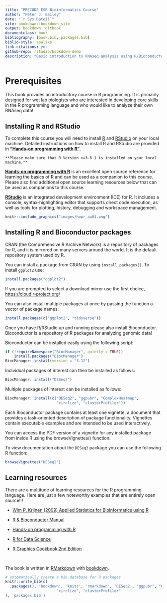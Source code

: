 ```yaml
--- 
title: "PRECODE ESR Bioinformatics Course"
author: "Peter J. Bailey"
date: "`r Sys.Date()`"
site: bookdown::bookdown_site
output: bookdown::gitbook
documentclass: book
bibliography: [book.bib, packages.bib]
biblio-style: apalike
link-citations: yes
github-repo: rstudio/bookdown-demo
description: "Basic introduction to RNAseq analysis using R/Bioconductor"
---
```


# Prerequisites


This book provides an introductory course in R programming. It is primarily designed for wet lab biologists who are interested in developing core skills in the R programming language and who would like to analyze their own RNAseq data!


## Installing R and RStudio

To complete this course you will need to install [R](https://cloud.r-project.org/) and [RStudio](https://rstudio.com/) on your local machine. Detailed instructions on how to install R and RStudio are provided in [__"Hands-on programming with R"__](https://rstudio-education.github.io/hopr/starting.html).

```block2
**Please make sure that R Version >=3.6.1 is installed on your local machine.**
```

[__Hands-on programming with R__](https://rstudio-education.github.io/hopr/) is an excellent open source reference for learning the basics of R and can be used as a companion to this course. Please also find additional open source learning resources below that can be used as companions to this course.


[__RStudio__](https://rstudio.com/) is an integrated development environment (IDE) for R. It includes a console, syntax-highlighting editor that supports direct code execution, as well as tools for plotting, history, debugging and workspace management.

```r
knitr::include_graphics("images/hopr_aa01.png")
```



## Installing R and Bioconductor packages

CRAN (the Comprehensive R Archive Network) is a repository of packages for R, and it is mirrored on many servers around the world. It is the default repository system used by R.

You can install a package from CRAN by using `install.packages()`. To install `ggplot2` use:

```r
install.packages("ggplot2")
```

If you are prompted to select a download mirror use the first choice, [https://cloud.r-project.org/](https://cloud.r-project.org/)

You can also install multiple packages at once by passing the function a vector of package names:

```r
install.packages(c("ggplot2", "tidyverse"))
```


Once you have R/RStudio up and running please also install Bioconductor. Bioconductor is a repository of R packages for analyzing genomic data!

Bioconductor can be installed easily using the following script:

```r
if (!requireNamespace("BiocManager", quietly = TRUE))
    install.packages("BiocManager")
BiocManager::install(version = "3.12")

```

Individual packages of interest can then be installed as follows:

```r
BiocManager::install("DESeq2")
```

Multiple packages of interest can be installed as follows:

```r
BiocManager::install(c("DESeq2", "ggpubr", "ComplexHeatmap",
                       "circlize", "clusterProfiler"))
```

Each Bioconductor package contains at least one vignette, a document that provides a task-oriented description of package functionality. Vignettes contain executable examples and are intended to be used interactively.

You can access the PDF version of a vignette for any installed package from inside R using the browseVignettes() function.

To view documentation about the `DESeq2` package you can use the following R function:

```r
browseVignettes("DESeq2")
```


## Learning resources {#learning_resources}

There are a multitude of learning resources for the R programming language. Here are just a few noteworthy examples that are entirely open source!!!

  - [Wim P. Krijnen (2009) Applied Statistics for Bioinformatics using R](https://cran.r-project.org/doc/contrib/Krijnen-IntroBioInfStatistics.pdf)

  - [R & Bioconductor Manual](http://manuals.bioinformatics.ucr.edu/home)
  
  - [Hands-on programming with R](https://rstudio-education.github.io/hopr)
  
  - [R for Data Science](https://r4ds.had.co.nz/)
  
  - [R Graphics Cookbook 2nd Edition](https://r-graphics.org/)
  
  <br>
  
The book is written in [RMarkdown](https://rmarkdown.rstudio.com) with [bookdown](https://bookdown.org). 

```r
# automatically create a bib database for R packages
knitr::write_bib(c(
  .packages(), 'bookdown', 'knitr', 'rmarkdown', 'DESeq2', "ggpubr", "ComplexHeatmap",
                       "circlize", "clusterProfiler"
), 'packages.bib')
```
